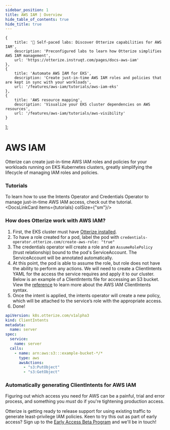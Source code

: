 ```yaml
---
sidebar_position: 1
title: AWS IAM | Overview
hide_table_of_contents: true
hide_title: true
---
```



    {
        title: '🧪 Self-paced labs: Discover Otterize capabilities for AWS IAM',
        description: 'Preconfigured labs to learn how Otterize simplifies AWS IAM management',
        url: 'https://otterize.instruqt.com/pages/docs-aws-iam'
    },
    {
        title: 'Automate AWS IAM for EKS',
        description: 'Create just-in-time AWS IAM roles and policies that are kept in sync with your workloads',
        url: '/features/aws-iam/tutorials/aws-iam-eks'
    },
    {
        title: 'AWS resource mapping',
        description: 'Visualize your EKS cluster dependencies on AWS resources',
        url: '/features/aws-iam/tutorials/aws-visibility'
    }
];


# AWS IAM

Otterize can create just-in-time AWS IAM roles and policies for your workloads running on EKS Kubernetes clusters, greatly simplifying the lifecycle of managing IAM roles and policies.

### Tutorials

To learn how to use the Intents Operator and Credentials Operator to manage just-in-time AWS IAM access, check out the tutorial.
<DocsLinkCard items={tutorials} colSize={"sm"}/>


### How does Otterize work with AWS IAM?

1. First, the EKS cluster must have [Otterize installed](/overview/installation).
2. To have a role created for a pod, label the pod with `credentials-operator.otterize.com/create-aws-role: "true"`
3. The credentials operator will create a role and an `AssumeRolePolicy` (trust relationship) bound to the pod's ServiceAccount. The ServiceAccount will be annotated automatically.
4. At this point, the pod is able to assume the role, but role does not have the ability to perform any actions. We will need to create a ClientIntents YAML for the access the service requires and apply it to our cluster. Below is an example of a ClientIntents file for accessing an S3 bucket. View the [reference](/features/aws-iam/reference) to learn more about the AWS IAM ClientIntents syntax.
5. Once the intent is applied, the intents operator will create a new policy, which will be attached to the service’s role with the appropriate access.
6. Done!

```yaml
apiVersion: k8s.otterize.com/v1alpha3
kind: ClientIntents
metadata:
  name: server
spec:
  service:
    name: server
  calls:
    - name: arn:aws:s3:::example-bucket-*/*
      type: aws
      awsActions:
        - "s3:PutObject"
        - "s3:GetObject"
```

### Automatically generating ClientIntents for AWS IAM

Figuring out which access you need for AWS can be a painful, trial and error process, and something you _must_ do if you're tightening production access.

Otterize is getting ready to release support for using existing traffic to generate least-privilege IAM policies. Keen to try this out as part of early access? Sign up to the [Early Access Beta Program](https://otterize.com/EarlyAccessBetaProgram) and we'll be in touch!

